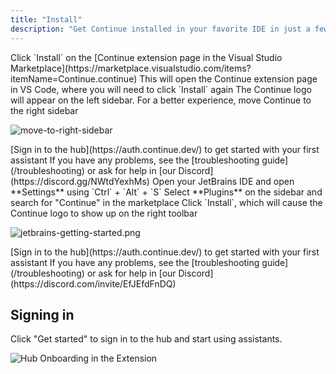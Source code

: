 ```yaml
---
title: "Install"
description: "Get Continue installed in your favorite IDE in just a few steps."
---
```


<Tabs>
<Tab title="VS Code">

<Steps>
<Step title="Install from Marketplace">
Click `Install` on the [Continue extension page in the Visual Studio Marketplace](https://marketplace.visualstudio.com/items?itemName=Continue.continue)
</Step>

<Step title="Install in VS Code">
This will open the Continue extension page in VS Code, where you will need to click `Install` again
</Step>

<Step title="Move to Right Sidebar">
The Continue logo will appear on the left sidebar. For a better experience, move Continue to the right sidebar

![move-to-right-sidebar](/images/move-to-right-sidebar-b2d315296198e41046fc174d8178f30a.gif)
</Step>

<Step title="Sign In">
[Sign in to the hub](https://auth.continue.dev/) to get started with your first assistant
</Step>
</Steps>

<Info>
  If you have any problems, see the [troubleshooting guide](/troubleshooting) or ask for help in [our Discord](https://discord.gg/NWtdYexhMs)
</Info>

</Tab>

<Tab title="JetBrains">

<Steps>
<Step title="Open Settings">
Open your JetBrains IDE and open **Settings** using `Ctrl` + `Alt` + `S`
</Step>

<Step title="Find Continue Plugin">
Select **Plugins** on the sidebar and search for "Continue" in the marketplace
</Step>

<Step title="Install Plugin">
Click `Install`, which will cause the Continue logo to show up on the right toolbar

![jetbrains-getting-started.png](/images/getting-started/images/jetbrains-getting-started-d62b7edee1cdd58508c5075faf285955.png)
</Step>

<Step title="Sign In">
[Sign in to the hub](https://auth.continue.dev/) to get started with your first assistant
</Step>
</Steps>

<Info>
  If you have any problems, see the [troubleshooting guide](/troubleshooting) or ask for help in [our Discord](https://discord.com/invite/EfJEfdFnDQ)
</Info>

</Tab>
</Tabs>

## Signing in

Click "Get started" to sign in to the hub and start using assistants.

![Hub Onboarding in the Extension](/images/getting-started/images/hub-onboarding-card-81abd457b6d131c4b0aa89a5a6d647d3.png)

